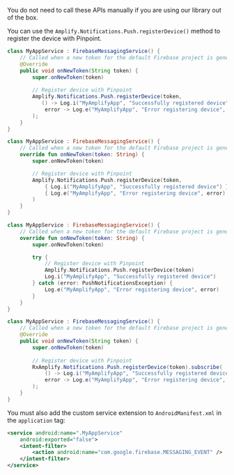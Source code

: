 <Callout>

You do not need to call these APIs manually if you are using our library out of the box.

</Callout>

You can use the `Amplify.Notifications.Push.registerDevice()` method to register the device with Pinpoint.

<BlockSwitcher>
<Block name="Java">

```java
class MyAppService : FirebaseMessagingService() {
    // Called when a new token for the default Firebase project is generated
    @Override
    public void onNewToken(String token) {
        super.onNewToken(token)
        
        // Register device with Pinpoint
        Amplify.Notifications.Push.registerDevice(token, 
           () -> Log.i("MyAmplifyApp", "Successfully registered device"),
            error -> Log.e("MyAmplifyApp", "Error registering device", error)
        );
    }
}
```

</Block>
<Block name="Kotlin - Callbacks">

```kotlin
class MyAppService : FirebaseMessagingService() {
    // Called when a new token for the default Firebase project is generated
    override fun onNewToken(token: String) {
        super.onNewToken(token)

        // Register device with Pinpoint
        Amplify.Notifications.Push.registerDevice(token, 
            { Log.i("MyAmplifyApp", "Successfully registered device") },
            { Log.e("MyAmplifyApp", "Error registering device", error) }
        )
    }
}
```

</Block>
<Block name="Kotlin - Coroutines">

```kotlin
class MyAppService : FirebaseMessagingService() {
    // Called when a new token for the default Firebase project is generated
    override fun onNewToken(token: String) {
        super.onNewToken(token)

        try {
            // Register device with Pinpoint
            Amplify.Notifications.Push.registerDevice(token)
            Log.i("MyAmplifyApp", "Successfully registered device")
        } catch (error: PushNotificationsException) {
            Log.e("MyAmplifyApp", "Error registering device", error)
        }
    }
}
```

</Block>
<Block name="RxJava">

```java
class MyAppService : FirebaseMessagingService() {
    // Called when a new token for the default Firebase project is generated
    @Override
    public void onNewToken(String token) {
        super.onNewToken(token)
        
        // Register device with Pinpoint
        RxAmplify.Notifications.Push.registerDevice(token).subscribe(
            () -> Log.i("MyAmplifyApp", "Successfully registered device"),
            error -> Log.e("MyAmplifyApp", "Error registering device", error)
        );
    }
}
```

</Block>
</BlockSwitcher>

You must also add the custom service extension to `AndroidManifest.xml` in the `application` tag:

```xml
<service android:name=".MyAppService"
    android:exported="false">
    <intent-filter>
        <action android:name="com.google.firebase.MESSAGING_EVENT" />
    </intent-filter>
</service>
```

